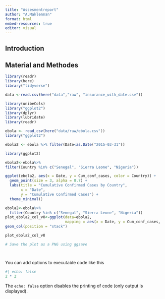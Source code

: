 ```yaml
---
title: "Assesmentreport"
author: "A.Maklennan"
format: html 
embed-resources: true
editor: visual
---
```


## Introduction

## Material and Methodes 



```r
library(readr)
library(here)
library("tidyverse")

data <-read.csv(here("data","raw", "insurance_with_date.csv"))

library(unibeCols)
library("ggplot2")
library(dplyr)
library(lubridate)
library(readr)

ebola <- read_csv(here("data/raw/ebola.csv"))
library("ggplot2")

ebola2 <- ebola %>% filter(Date<as.Date("2015-03-31"))

library(ggplot2)

ebola2<-ebola%>%
filter(Country %in% c("Senegal", "Sierra Leone", "Nigeria"))

ggplot(ebola2, aes(x = Date, y = Cum_conf_cases, color = Country)) +
  geom_point(size = 3, alpha = 0.7) +
  labs(title = "Cumulative Confirmed Cases by Country",
       x = "Date",
       y = "Cumulative Confirmed Cases") +
  theme_minimal()

ebola2<-ebola%>%
  filter(Country %in% c("Senegal", "Sierra Leone", "Nigeria"))
plot_ebola2_col_v0<-ggplot(data=ebola2, 
                           mapping = aes(x = Date, y = Cum_conf_cases, fill=Country)) +
geom_col(position = "stack")

plot_ebola2_col_v0

# Save the plot as a PNG using ggsave




```

You can add options to executable code like this

```r
#| echo: false
2 * 2
```

The `echo: false` option disables the printing of code (only output is displayed).
